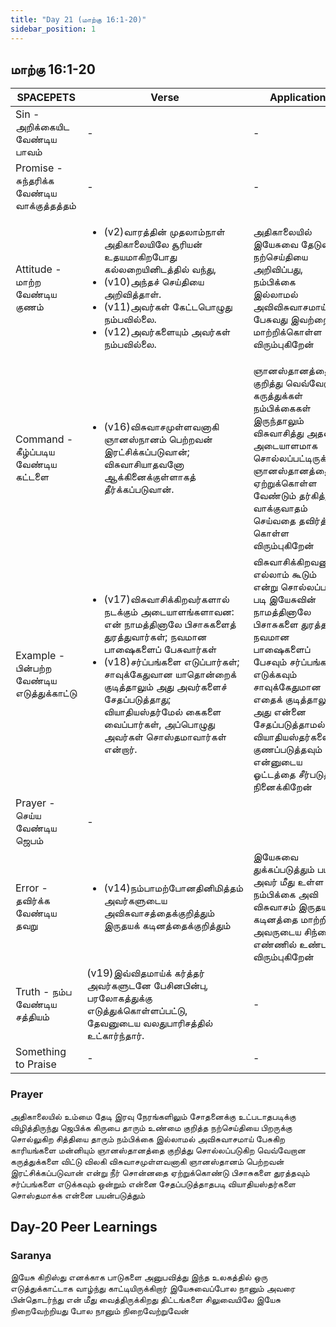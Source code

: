 ```yaml
---
title: "Day 21 (மாற்கு 16:1-20)"
sidebar_position: 1
---
```


## மாற்கு 16:1-20

| SPACEPETS                                   | Verse                                                                                                                                                                                                                                                                                                                                 | Application                                                                                                                                                                                                             |
| ------------------------------------------- | ------------------------------------------------------------------------------------------------------------------------------------------------------------------------------------------------------------------------------------------------------------------------------------------------------------------------------------- | ----------------------------------------------------------------------------------------------------------------------------------------------------------------------------------------------------------------------- |
| Sin - அறிக்கையிட வேண்டிய பாவம்              | -                                                                                                                                                                                                                                                                                                                                     | -                                                                                                                                                                                                                       |
| Promise - சுந்தரிக்க வேண்டிய வாக்குத்தத்தம் | -                                                                                                                                                                                                                                                                                                                                     | -                                                                                                                                                                                                                       |
| Attitude - மாற்ற வேண்டிய குணம்              | <ul><li>(v2)வாரத்தின் முதலாம்நாள் அதிகாலையிலே சூரியன் உதயமாகிறபோது கல்லறையினிடத்தில் வந்து,</li><li>(v10)அந்தச் செய்தியை அறிவித்தாள்.</li><li>(v11)அவர்கள் கேட்டபொழுது நம்பவில்லை.</li><li>(v12)அவர்களையும் அவர்கள் நம்பவில்லை.</li></ul>                                                                                             | அதிகாலையில் இயேசுவை தேடுவது, நற்செய்தியை அறிவிப்பது, நம்பிக்கை இல்லாமல் அவிவிசுவாசமாய் பேசுவது இவற்றை மாற்றிக்கொள்ள விரும்புகிறேன்                                                                                      |
| Command - கீழ்ப்படிய வேண்டிய கட்டளை         | <ul><li>(v16)விசுவாசமுள்ளவனாகி ஞானஸ்நானம் பெற்றவன் இரட்சிக்கப்படுவான்; விசுவாசியாதவனோ ஆக்கினைக்குள்ளாகத் தீர்க்கப்படுவான்.</li></ul>                                                                                                                                                                                                  | ஞானஸ்தானத்தை குறித்து வெவ்வேறான கருத்துக்கள் நம்பிக்கைகள் இருந்தாலும் விசுவாசித்து அதன் அடையாளமாக சொல்லப்பட்டிருக்கிற ஞானஸ்தானத்தை ஏற்றுக்கொள்ள வேண்டும் தர்கித்து வாக்குவாதம் செய்வதை தவிர்த்துக் கொள்ள விரும்புகிறேன் |
| Example - பின்பற்ற வேண்டிய எடுத்துக்காட்டு  | <ul><li>(v17)விசுவாசிக்கிறவர்களால் நடக்கும் அடையாளங்களாவன: என் நாமத்தினாலே பிசாசுகளைத் துரத்துவார்கள்; நவமான பாஷைகளைப் பேசுவார்கள்</li><li>(v18)சர்ப்பங்களை எடுப்பார்கள்; சாவுக்கேதுவான யாதொன்றைக் குடித்தாலும் அது அவர்களைச் சேதப்படுத்தாது; வியாதியஸ்தர்மேல் கைகளை வைப்பார்கள், அப்பொழுது அவர்கள் சொஸ்தமாவார்கள் என்றார்.</li></ul> |  விசுவாசிக்கிறவனுக்கு எல்லாம் கூடும் என்று சொல்லப்பட்ட படி இயேசுவின் நாமத்தினாலே பிசாசுகளை துரத்தவும் நவமான பாஷைகளைப் பேசவும் சர்ப்பங்களை எடுக்கவும் சாவுக்கேதுமான எதைக் குடித்தாலும் அது என்னை சேதப்படுத்தாமல் வியாதியஸ்தர்களை குணப்படுத்தவும் என்னுடைய ஓட்டத்தை சீர்படுத்த நினைக்கிறேன் |
| Prayer - செய்ய வேண்டிய ஜெபம்                | -                                                                                                                                                                                                                                                                                                                                     |                                                                                                                                                                                                                         |
| Error - தவிர்க்க வேண்டிய தவறு               | <ul><li>(v14)நம்பாமற்போனதினிமித்தம் அவர்களுடைய அவிசுவாசத்தைக்குறித்தும் இருதயக் கடினத்தைக்குறித்தும் </li></ul>                                                                                                                                                                                                                       | இயேசுவை துக்கப்படுத்தும் படி அவர் மீது உள்ள நம்பிக்கை அவி விசுவாசம் இருதய கடினத்தை மாற்றி அவருடைய சிந்தை எண்ணில் உண்டாக விரும்புகிறேன்                                                                                  |
| Truth - நம்ப வேண்டிய சத்தியம்               | (v19)இவ்விதமாய்க் கர்த்தர் அவர்களுடனே பேசினபின்பு, பரலோகத்துக்கு எடுத்துக்கொள்ளப்பட்டு, தேவனுடைய வலதுபாரிசத்தில் உட்கார்ந்தார்.                                                                                                                                                                                                       | -                                                                                                                                                                                                                       |
| Something to Praise                         | -                                                                                                                                                                                                                                                                                                                                     | -                                                                                                                                                                                                                       |

### Prayer
அதிகாலையில் உம்மை தேடி இரவு நேரங்களிலும் சோதனைக்கு உட்படாதபடிக்கு விழித்திருந்து ஜெபிக்க கிருபை தாரும் உண்மை குறித்த நற்செய்தியை பிறருக்கு சொல்லுகிற சித்தியை தாரும் நம்பிக்கை இல்லாமல் அவிசுவாசமாய் பேசுகிற காரியங்களை மன்னியும் ஞானஸ்தானத்தை குறித்து சொல்லப்படுகிற வெவ்வேறான கருத்துக்களை விட்டு விலகி விசுவாசமுள்ளவனாகி ஞானஸ்தானம் பெற்றவன் இரட்சிக்கப்படுவான் என்று நீர் சொன்னதை ஏற்றுக்கொண்டு பிசாசுகளை துரத்தவும் சர்ப்பங்களை எடுக்கவும் ஒன்றும் என்னை சேதப்படுத்தாதபடி வியாதியஸ்தர்களை சொஸ்தமாக்க என்னை பயன்படுத்தும்

## Day-20 Peer Learnings
### Saranya
இயேசு கிறிஸ்து எனக்காக பாடுகளை அனுபவித்து இந்த உலகத்தில் ஒரு எடுத்துக்காட்டாக வாழ்ந்து காட்டியிருக்கிறார் இயேசுவைப்போல நானும் அவரை பின்தொடர்ந்து என் மீது வைத்திருக்கிறது திட்டங்களை சிலுவையிலே இயேசு நிறைவேற்றியது போல நானும் நிறைவேற்றுவேன்
